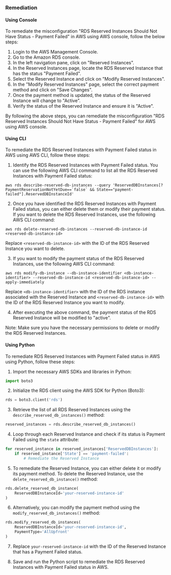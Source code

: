 ### Remediation

#### Using Console

To remediate the misconfiguration "RDS Reserved Instances Should Not Have Status - Payment Failed" in AWS using AWS console, follow the below steps:

1. Login to the AWS Management Console.
2. Go to the Amazon RDS console.
3. In the left navigation pane, click on "Reserved Instances".
4. In the Reserved Instances page, locate the RDS Reserved Instance that has the status "Payment Failed".
5. Select the Reserved Instance and click on "Modify Reserved Instances".
6. In the "Modify Reserved Instances" page, select the correct payment method and click on "Save Changes".
7. Once the payment method is updated, the status of the Reserved Instance will change to "Active".
8. Verify the status of the Reserved Instance and ensure it is "Active".

By following the above steps, you can remediate the misconfiguration "RDS Reserved Instances Should Not Have Status - Payment Failed" for AWS using AWS console.

#### Using CLI

To remediate the RDS Reserved Instances with Payment Failed status in AWS using AWS CLI, follow these steps:

1. Identify the RDS Reserved Instances with Payment Failed status. You can use the following AWS CLI command to list all the RDS Reserved Instances with Payment Failed status:
```
aws rds describe-reserved-db-instances --query 'ReservedDBInstances[?PaymentReservationNotYetDue==`false` && State=="payment-failed"].ReservedDBInstanceId'
```
2. Once you have identified the RDS Reserved Instances with Payment Failed status, you can either delete them or modify their payment status. If you want to delete the RDS Reserved Instances, use the following AWS CLI command:
```
aws rds delete-reserved-db-instances --reserved-db-instance-id <reserved-db-instance-id>
```
Replace `<reserved-db-instance-id>` with the ID of the RDS Reserved Instance you want to delete.

3. If you want to modify the payment status of the RDS Reserved Instances, use the following AWS CLI command:
```
aws rds modify-db-instance --db-instance-identifier <db-instance-identifier> --reserved-db-instance-id <reserved-db-instance-id> --apply-immediately
```
Replace `<db-instance-identifier>` with the ID of the RDS instance associated with the Reserved Instance and `<reserved-db-instance-id>` with the ID of the RDS Reserved Instance you want to modify.

4. After executing the above command, the payment status of the RDS Reserved Instance will be modified to "active". 

Note: Make sure you have the necessary permissions to delete or modify the RDS Reserved Instances.

#### Using Python

To remediate RDS Reserved Instances with Payment Failed status in AWS using Python, follow these steps:

1. Import the necessary AWS SDKs and libraries in Python:

```python
import boto3
```

2. Initialize the RDS client using the AWS SDK for Python (Boto3):

```python
rds = boto3.client('rds')
```

3. Retrieve the list of all RDS Reserved Instances using the `describe_reserved_db_instances()` method:

```python
reserved_instances = rds.describe_reserved_db_instances()
```

4. Loop through each Reserved Instance and check if its status is Payment Failed using the `state` attribute:

```python
for reserved_instance in reserved_instances['ReservedDBInstances']:
    if reserved_instance['State'] == 'payment-failed':
        # Remediate the Reserved Instance
```

5. To remediate the Reserved Instance, you can either delete it or modify its payment method. To delete the Reserved Instance, use the `delete_reserved_db_instance()` method:

```python
rds.delete_reserved_db_instance(
    ReservedDBInstanceId='your-reserved-instance-id'
)
```

6. Alternatively, you can modify the payment method using the `modify_reserved_db_instances()` method:

```python
rds.modify_reserved_db_instances(
    ReservedDBInstanceId='your-reserved-instance-id',
    PaymentType='AllUpfront'
)
```

7. Replace `your-reserved-instance-id` with the ID of the Reserved Instance that has a Payment Failed status.

8. Save and run the Python script to remediate the RDS Reserved Instances with Payment Failed status in AWS.

